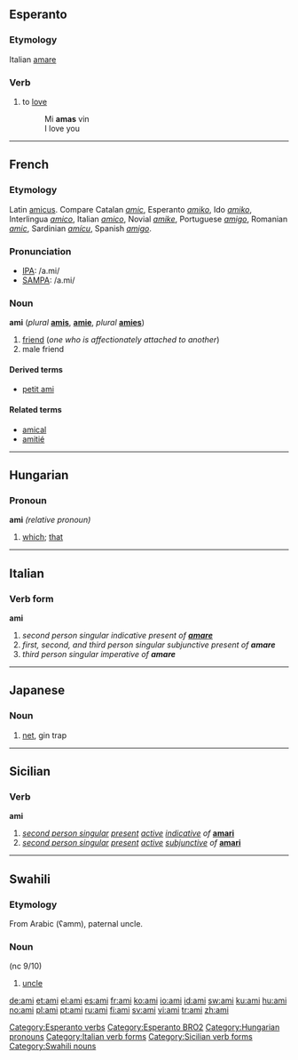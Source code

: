 ==Esperanto==

===Etymology===
Italian [[amare]]

===Verb===
{{eo-verb|am}}

# to [[love]]
#: Mi '''amas''' vin
#: I love you

[[Category:Esperanto verbs]]
[[Category:Esperanto BRO2]]

----

==French==

===Etymology===
Latin [[amicus]]. Compare Catalan ''[[amic]]'', Esperanto ''[[amiko]]'', Ido ''[[amiko]]'', Interlingua ''[[amico]]'', Italian ''[[amico]]'', Novial ''[[amike]]'', Portuguese ''[[amigo]]'', Romanian ''[[amic]]'', Sardinian ''[[amícu]]'', Spanish ''[[amigo]]''.

===Pronunciation===
*[[w:IPA|IPA]]: /a.mi/
*[[w:SAMPA|SAMPA]]: /a.mi/

===Noun===
{{fr-infl-noun|sm=ami|sf=amie|pm=amis|pf=amies|smp=a.mi|sfp=a.mi|pmp=a.mi|pfp=a.mi}}
'''ami''' {{m}} (''plural'' '''[[amis]]''', {{f}} '''[[amie]]''', {{f}} ''plural'' '''[[amies]]''')

# [[friend]] (''one who is affectionately attached to another'')
# male friend

====Derived terms====
*[[petit ami]]

====Related terms====
*[[amical]]
*[[amitié]]

----

==Hungarian==

===Pronoun===
'''ami''' ''(relative pronoun)''

# [[which]]; [[that]]

[[Category:Hungarian pronouns]]

----

==Italian==

===Verb form===
'''ami'''

# ''second person singular indicative present of '''[[amare]]'''''
# ''first, second, and third person singular subjunctive present of '''amare'''''
# ''third person singular imperative of '''amare'''''

[[Category:Italian verb forms]]

----

==Japanese==

===Noun===
{{romaji|あみ}}

# {{ja-def|網}} [[net]], gin trap

----

==Sicilian==

===Verb===
'''ami'''

# ''[[second person singular]]  [[present tense|present]] [[active voice|active]] [[indicative mood|indicative]] of'' '''[[amari#Sicilian|amari]]'''
# ''[[second person singular]]  [[present tense|present]] [[active voice|active]] [[subjunctive]] of'' '''[[amari#Sicilian|amari]]'''

[[Category:Sicilian verb forms]]

----

==Swahili==

===Etymology===
From Arabic {{ARchar|[[عم]]}} (ʕamm), paternal uncle.

===Noun===
{{sw-noun|ami}} (nc 9/10)

# [[uncle]]

[[Category:Swahili nouns]]

[[de:ami]]
[[et:ami]]
[[el:ami]]
[[es:ami]]
[[fr:ami]]
[[ko:ami]]
[[io:ami]]
[[id:ami]]
[[sw:ami]]
[[ku:ami]]
[[hu:ami]]
[[no:ami]]
[[pl:ami]]
[[pt:ami]]
[[ru:ami]]
[[fi:ami]]
[[sv:ami]]
[[vi:ami]]
[[tr:ami]]
[[zh:ami]]